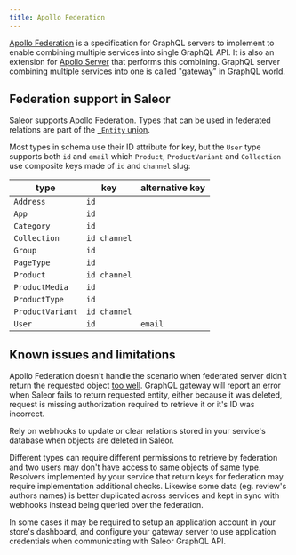 ```yaml
---
title: Apollo Federation
---
```


[Apollo Federation](https://www.apollographql.com/docs/federation/) is a specification for GraphQL servers to implement to enable combining multiple services into single GraphQL API. It is also an extension for [Apollo Server](https://www.apollographql.com/docs/apollo-server/) that performs this combining. GraphQL server combining multiple services into one is called "gateway" in GraphQL world.

## Federation support in Saleor

Saleor supports Apollo Federation. Types that can be used in federated relations are part of the [`_Entity` union](/developer/api-reference/unions/entity.mdx).

Most types in schema use their ID attribute for key, but the `User` type supports both `id` and `email` which `Product`, `ProductVariant` and `Collection` use composite keys made of `id` and `channel` slug:

| type              | key           | alternative key   |
|-------------------|---------------|-------------------|
| `Address`         | `id`          |                   |
| `App`             | `id`          |                   |
| `Category`        | `id`          |                   |
| `Collection`      | `id channel`  |                   |
| `Group`           | `id`          |                   |
| `PageType`        | `id`          |                   |
| `Product`         | `id channel`  |                   |
| `ProductMedia`    | `id`          |                   |
| `ProductType`     | `id`          |                   |
| `ProductVariant`  | `id channel`  |                   |
| `User`            | `id`          | `email`           |

## Known issues and limitations

Apollo Federation doesn't handle the scenario when federated server didn't return the requested object [too well](https://github.com/apollographql/federation/issues/376). GraphQL gateway will report an error when Saleor fails to return requested entity, either because it was deleted, request is missing authorization required to retrieve it or it's ID was incorrect.

Rely on webhooks to update or clear relations stored in your service's database when objects are deleted in Saleor.

Different types can require different permissions to retrieve by federation and two users may don't have access to same objects of same type. Resolvers implemented by your service that return keys for federation may require implementation additional checks. Likewise some data (eg. review's authors names) is better duplicated across services and kept in sync with webhooks instead being queried over the federation.

In some cases it may be required to setup an application account in your store's dashboard, and configure your gateway server to use application credentials when communicating with Saleor GraphQL API.
